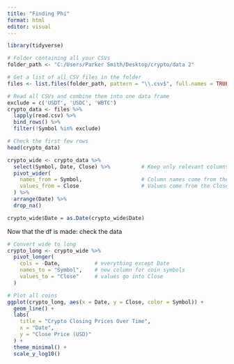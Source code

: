 ```yaml
---
title: "Finding Phi"
format: html
editor: visual
---
```


```r
library(tidyverse)
```

```r

# Folder containing all your CSVs
folder_path <- "C:/Users/Parker Smith/Desktop/crypto/data 2"

# Get a list of all CSV files in the folder
files <- list.files(folder_path, pattern = "\\.csv$", full.names = TRUE)

# Read all CSVs and combine them into one data frame
exclude = c('USDT', 'USDC', 'WBTC')
crypto_data <- files %>%
  lapply(read.csv) %>%
  bind_rows() %>% 
  filter(!Symbol %in% exclude)

# Check the first few rows
head(crypto_data)

```

```r
crypto_wide <- crypto_data %>%
  select(Symbol, Date, Close) %>%          # Keep only relevant columns
  pivot_wider(
    names_from = Symbol,                   # Column names come from the coin symbol
    values_from = Close                    # Values come from the Close column
  ) %>%
  arrange(Date) %>% 
  drop_na()

crypto_wide$Date = as.Date(crypto_wide$Date)
```


Now that the df is made: check the data
```r
# Convert wide to long
crypto_long <- crypto_wide %>%
  pivot_longer(
    cols = -Date,           # everything except Date
    names_to = "Symbol",    # new column for coin symbols
    values_to = "Close"     # values go into Close
  )

# Plot all coins
ggplot(crypto_long, aes(x = Date, y = Close, color = Symbol)) +
  geom_line() +
  labs(
    title = "Crypto Closing Prices Over Time",
    x = "Date",
    y = "Close Price (USD)"
  ) +
  theme_minimal() +
  scale_y_log10()
  
```



